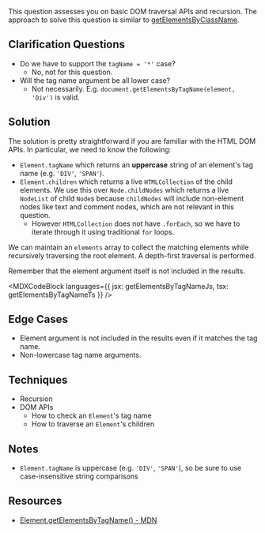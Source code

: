

This question assesses you on basic DOM traversal APIs and recursion. The approach to solve this question is similar to [getElementsByClassName](/questions/javascript/get-elements-by-class-name).

## Clarification Questions

- Do we have to support the `tagName = '*'` case?
  - No, not for this question.
- Will the tag name argument be all lower case?
  - Not necessarily. E.g. `document.getElementsByTagName(element, 'Div')` is valid.

## Solution

The solution is pretty straightforward if you are familiar with the HTML DOM APIs. In particular, we need to know the following:

- `Element.tagName` which returns an **uppercase** string of an element's tag name (e.g. `'DIV'`, `'SPAN'`).
- `Element.children` which returns a live `HTMLCollection` of the child elements. We use this over `Node.childNodes` which returns a live `NodeList` of child `Node`s because `childNodes` will include non-element nodes like text and comment nodes, which are not relevant in this question.
  - However `HTMLCollection` does not have `.forEach`, so we have to iterate through it using traditional `for` loops.

We can maintain an `elements` array to collect the matching elements while recursively traversing the root element. A depth-first traversal is performed.

Remember that the element argument itself is not included in the results.

<MDXCodeBlock
  languages={{ jsx: getElementsByTagNameJs, tsx: getElementsByTagNameTs }}
/>

## Edge Cases

- Element argument is not included in the results even if it matches the tag name.
- Non-lowercase tag name arguments.

## Techniques

- Recursion
- DOM APIs
  - How to check an `Element`'s tag name
  - How to traverse an `Element`'s children

## Notes

- `Element.tagName` is uppercase (e.g. `'DIV'`, `'SPAN'`), so be sure to use case-insensitive string comparisons

## Resources

- [Element.getElementsByTagName() - MDN](https://developer.mozilla.org/en-US/docs/Web/API/Element/getElementsByTagName)
